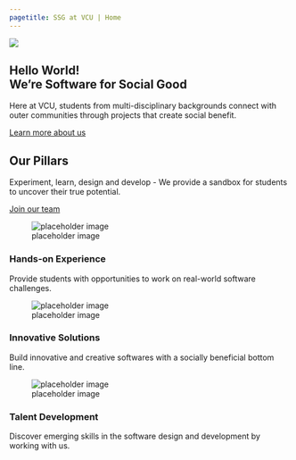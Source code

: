```yaml
---
pagetitle: SSG at VCU | Home
---
```


<!--- hero banner section --->

::: {.hero-banner} 

::: {.content-block}  

::: {.hero-image-wrap}
![](assets/hero_image.png){.hero-image}
:::

::: {.hero-text}
# Hello World! <br> We're Software for Social Good
Here at VCU, students from multi-disciplinary backgrounds connect with outer communities through projects that create social benefit.

::: {.hero-buttons}
[Learn more about us](){.btn .btn-primary .btn-lg role="button"}
:::

:::

:::

:::


<!--- our pillars section --->

::: {.our-pillars}

::: {.content-block}

# Our Pillars {.section-header .bigmargin-bottom}

::: our-pillars-text
Experiment, learn, design and develop - We provide a sandbox for students to uncover their true potential.

[Join our team](){.btn .btn-primary .btn-lg role="button"}
:::

::: {.pillars-card-wrap}

::: {.pillars-card}

::: {.pillars-image-wrap}
![placeholder image](assets/ssg_logo_black_l2.svg)
:::

<h3>Hands-on Experience</h3>

Provide students with opportunities to work on real-world software challenges. 

::: 

::: {.pillars-card}

::: {.pillars-image-wrap}
![placeholder image](assets/ssg_logo_black_l2.svg)
:::

<h3>Innovative Solutions</h3>

Build innovative and creative softwares with a socially beneficial bottom line.

::: 

::: {.pillars-card}

::: {.pillars-image-wrap}
![placeholder image](assets/ssg_logo_black_l2.svg)
:::

<h3>Talent Development</h3>

Discover emerging skills in the software design and development by working with us.

:::

:::

:::

::: 